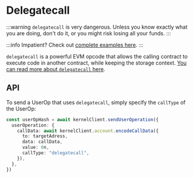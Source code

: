 # Delegatecall

:::warning
`delegatecall` is very dangerous.  Unless you know exactly what you are doing, don't do it, or you might risk losing all your funds.
:::

:::info
Impatient?  Check out [complete examples here](https://github.com/zerodevapp/zerodev-examples/blob/main/delegatecall/main.ts).
:::

`delegatecall` is a powerful EVM opcode that allows the calling contract to execute code in another contract, while keeping the storage context.  [You can read more about `delegatecall` here](https://solidity-by-example.org/delegatecall/).


## API

To send a UserOp that uses `delegatecall`, simply specify the `callType` of the UserOp:


```typescript
const userOpHash = await kernelClient.sendUserOperation({
  userOperation: {
    callData: await kernelClient.account.encodeCallData({
      to: targetAdress,
      data: callData,
      value: 0n,
      callType: "delegatecall",
    }),
  },
})
```
